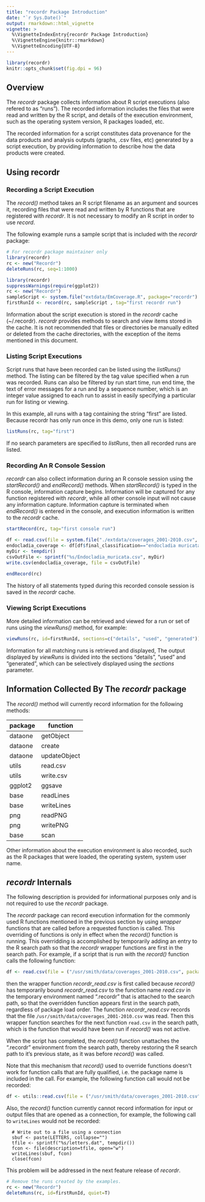 ```yaml
---
title: "recordr Package Introduction"
date: "`r Sys.Date()`"
output: rmarkdown::html_vignette
vignette: >
  %\VignetteIndexEntry{recordr Package Introduction}
  %\VignetteEngine{knitr::rmarkdown}
  %\VignetteEncoding{UTF-8} 
---
```


```r
library(recordr)
knitr::opts_chunk$set(fig.dpi = 96)
```

## Overview

The *recordr* package collects information about R script executions (also refered to as "runs"). The recorded information
includes the files that were read and written by the R script, and details of the execution
environment, such as the operating system version, R packages loaded, etc.

The recorded information for a script constitutes data provenance for the data products and analysis outputs (graphs, .csv files, etc) generated by a script execution, by providing  information to describe how the data products were created.

## Using recordr
### Recording a Script Execution
The *record()* method takes an R script filename as an argument and sources it, recording files that
were read and written by R functions that are registered with *recordr*. It is not necessary to
modify an R script in order to use *record*.

The following example runs a sample script that is included with the *recordr* package:

```r
# For recordr package maintainer only
library(recordr)
rc <- new("Recordr")
deleteRuns(rc, seq=1:1000)
```

```r
library(recordr)
suppressWarnings(require(ggplot2))
rc <- new("Recordr")
sampleScript <- system.file("extdata/EmCoverage.R", package="recordr")
firstRunId <- record(rc, sampleScript , tag="first recordr run")
```

Information about the script execution is stored in the *recordr* cache (~/.recordr). *recordr* provides methods to
search and view items stored in the cache. It is not recommended that files or directories be manually edited or deleted from the cache directories, with the exception of the items mentioned in this document.

### Listing Script Executions
Script runs that have been recorded can be listed using the *listRuns()* method. The
listing can be filtered by the tag value specified when a run was recorded.
Runs can also be filtered by run start time, run end time, the text of error messages for a run and by a sequence number, which is an integer
value assigned to each run to assist in easily specifying a particular run for listing or viewing.

In this example, all runs with a tag containing the string "first" are listed. Because
recordr has only run once in this demo, only one run is listed:
```r
listRuns(rc, tag="first")
```
If no search parameters are specified to *listRuns*, then all recorded runs are listed.

### Recording An R Console Session

*recordr* can also collect information during an R console session using the
*startRecord()* and *endRecord()* methods. When *startRecord()* is typed in
the R console, information capture begins. Information will be captured for any
function registered with *recordr*, while all other console input will not cause
any information capture. Information capture is terminated when *endRecord()* is
entered in the console, and execution information is written to the *recordr*
cache.

```r
startRecord(rc, tag="first console run")

df <- read.csv(file = system.file("./extdata/coverages_2001-2010.csv", package="recordr"))
endocladia_coverage <- df[df$final_classification=="endocladia muricata",]
myDir <- tempdir()
csvOutFile <- sprintf("%s/Endocladia_muricata.csv", myDir)
write.csv(endocladia_coverage, file = csvOutFile)

endRecord(rc)
```

The history of all statements typed during this recorded console session is
saved in the *recordr* cache.

### Viewing Script Executions

More detailed information can be retrieved and viewed for a run or set of runs
using the *viewRuns()* method, for example:

```r
viewRuns(rc, id=firstRunId, sections=c("details", "used", "generated"))
```

Information for all matching runs is retrieved and displayed,
The output displayed by *viewRuns* is divided into the sections "details", "used"
and "generated", which can be selectively displayed using the _sections_ parameter.

## Information Collected By The *recordr* package

The *record()* method will currently record information for the following methods:

package    | function
---------- | --------------
dataone    | getObject         
dataone    | create            
dataone    | updateObject      
utils      | read.csv          
utils      | write.csv         
ggplot2    | ggsave            
base       | readLines         
base       | writeLines        
png        | readPNG           
png        | writePNG          
base       | scan              

Other information about the execution environment is also recorded, such as the R packages that were
loaded, the operating system, system user name.

## *recordr* Internals

The following description is provided for informational purposes only and is not required to
use the *recordr* package.

The *recordr* package can record execution information for the commonly used R functions mentioned in the
previous section by using *wrapper* functions that are called before a requested function is called. This overriding 
of functions is only in effect when the *record()* function is running. This overridding is accomplished by 
temporarily adding an entry to the R search path so that the *recordr* wrapper functions are first in the
search path. For example, if a script that is run with the *record()* function calls the following function:

```r
df <- read.csv(file = ("/usr/smith/data/coverages_2001-2010.csv", package="recordr"))
```

then the wrapper function *recordr_read.csv* is first called because *record()* has temporarily bound
*recordr_read.csv* to the function name *read.csv* in the temporary environment named ".recordr" that is
attached to the search path, so that the overridden function appears first in the search path, regardless
of package load order. The function *recordr_read.csv* records that the file 
`/usr/smith/data/coverages_2001-2010.csv` was read. Then this wrapper function searches for the next function 
`read.csv` in the search path, which is the function that would have been run if *record()* was not active.

When the script has completed, the *record()* function unattaches the ".recordr" environment from the
search path, thereby restoring the R search path to it's previous state, as it was before *record()* was
called.

Note that this mechanism that *record()* used to override functions doesn't work for function calls
that are fully qualified, i.e. the package name is included in the call. For example, the following
function call would not be recorded:

```r
df <- utils::read.csv(file = ("/usr/smith/data/coverages_2001-2010.csv", package="recordr"))
```

Also, the *record()* function currently cannot record information for input or output files that are opened as a connection, for
example, the following call to `writeLines` would not be recorded:

```
  # Write out to a file using a connection
  sbuf <- paste(LETTERS, collapse="")
  tfile <- sprintf("%s/letters.dat", tempdir())
  fcon <- file(description=tfile, open="w")
  writeLines(sbuf, fcon)
  close(fcon)
```

This problem will be addressed in the next feature release of *recordr*.

```r
# Remove the runs created by the examples.
rc <- new("Recordr")
deleteRuns(rc, id=firstRunId, quiet=T)
```
